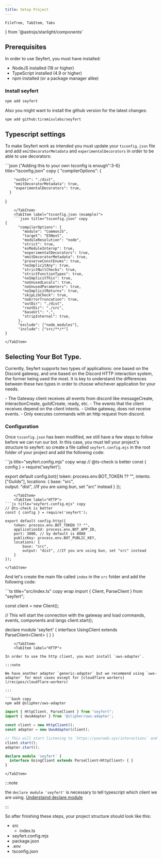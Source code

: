 ```yaml
---
title: Setup Project
---
```


    FileTree, TabItem, Tabs
} from '@astrojs/starlight/components'

## Prerequisites

In order to use Seyfert, you must have installed:

- NodeJS installed (18 or higher)
- TypeScript installed (4.9 or higher)
- npm installed (or a package manager alike)

### Install seyfert

```bash copy title="Installing seyfert..."
npm add seyfert
```

Also you might want to install the github version for the latest changes:
    
```bash copy title="Installing seyfert from github..."
npm add github:tiramisulabs/seyfert
```


## Typescript settings
 
To make Seyfert work as intended you must update your `tsconfig.json` file and add `emitDecoratorMetadata` and `experimentalDecorators` in order to be able to use decorators:

<Tabs>
    <TabItem label="tsconfig.json">
    ```json {"Adding this to your own tsconfig is enough":3-6} title="tsconfig.json" copy
{
      "compilerOptions": {
        
        "outDir": "./dist",
        "emitDecoratorMetadata": true,
        "experimentalDecorators": true,
      }
}
``` 
    </TabItem>
    <TabItem label="tsconfig.json (example)">
    ```json title="tsconfig.json" copy
{
      "compilerOptions": {
        "module": "CommonJS",
        "target": "ESNext",
        "moduleResolution": "node",
        "strict": true,
        "esModuleInterop": true,
        "experimentalDecorators": true,
        "emitDecoratorMetadata": true,
        "preserveConstEnums": true,
        "noImplicitAny": true,
        "strictNullChecks": true,
        "strictFunctionTypes": true,
        "noImplicitThis": true,
        "noUnusedLocals": true,
        "noUnusedParameters": true,
        "noImplicitReturns": true,
        "skipLibCheck": true,
        "noErrorTruncation": true,
        "outDir": "./dist",
        "rootDir": "./src",
        "baseUrl": ".",
        "stripInternal": true,
      },
      "exclude": ["node_modules"],
      "include": ["src/**/*"]
}
```
    </TabItem>
</Tabs>

## Selecting Your Bot Type.

Currently, Seyfert supports two types of applications: one based on the Discord gateway, and one based on the Discord HTTP interaction system, the former being used the most. It is key to understand the differences between these two types in order to choose whichever application for your needs.

<Tabs>
    <TabItem label="Gateway">
        - The Gateway client receives all events from discord like messageCreate, interactionCreate, guildCreate, ready, etc.
        - The events that the client receives depend on the client intents.
    </TabItem>
    <TabItem label="HTTP">
        - Unlike gateway, does not receive events.
        - Only executes commands with an http request from discord.
    </TabItem>
</Tabs>

### Configuration

Once `tsconfig.json` has been modified, we still have a few steps to follow before we can run our bot. In this case, you must tell your project's structure to seyfert:
so create a file called `seyfert.config.mjs` in the root folder of your project and add the following code:

<Tabs>
    <TabItem label="Gateway">
 ```js title="seyfert.config.mjs" copy wrap 
// @ts-check is better
const { config } = require('seyfert');

export default config.bot({
    token: process.env.BOT_TOKEN ?? "",
    intents: ["Guilds"],
    locations: {
        base: "src",    
        output: "dist", //If you are using bun, set "src" instead
    }
});
```
    </TabItem>
    <TabItem label="HTTP">
```js title="seyfert.config.mjs" copy
// @ts-check is better
const { config } = require('seyfert');

export default config.http({
    token: process.env.BOT_TOKEN ?? "",
    applicationId: process.env.BOT_APP_ID,
    port: 3000, // by default is 8080
    publicKey: process.env.BOT_PUBLIC_KEY,
    locations: {
        base: "src",
        output: "dist", //If you are using bun, set "src" instead
    }
});
```
    </TabItem>
</Tabs>

And let's create the main file called `index` in the `src` folder and add the following code:

<Tabs>
    <TabItem label="Gateway">
```ts title="src/index.ts" copy wrap
import { Client, ParseClient } from "seyfert";

const client = new Client();

// This will start the connection with the gateway and load commands, events, components and langs
client.start();

declare module 'seyfert' {
  interface UsingClient extends ParseClient<Client<true>> { }
}
```
    </TabItem>
    <TabItem label="HTTP">

In order to use the http client, you must install `uws-adapter`.

:::note

We have another adapter `generic-adapter` but we recommend using `uws-adapter` for most cases except for [cloudflare workers](/recipes/cloudflare-workers)

:::

```bash copy
npm add @slipher/uws-adapter
```

```ts title="src/index.ts" copy wrap
import { HttpClient, ParseClient } from "seyfert";
import { UwsAdapter } from '@slipher/uws-adapter';

const client = new HttpClient();
const adapter = new UwsAdapter(client);

// This will start listening to `https://yourweb.xyz/interactions` and load commands, components and langs
client.start();
adapter.start();

declare module 'seyfert' {
  interface UsingClient extends ParseClient<HttpClient> { }
}
```
    </TabItem>
</Tabs>

:::note

the `declare module 'seyfert'` is necessary to tell typescript which client we are using. [Understaind declare module](/getting-started/declare-module)

:::

So after finishing these steps, your project structure should look like this:

<FileTree>

- src
  - index.ts
- seyfert.config.mjs
- package.json
- .env
- tsconfig.json

</FileTree>
